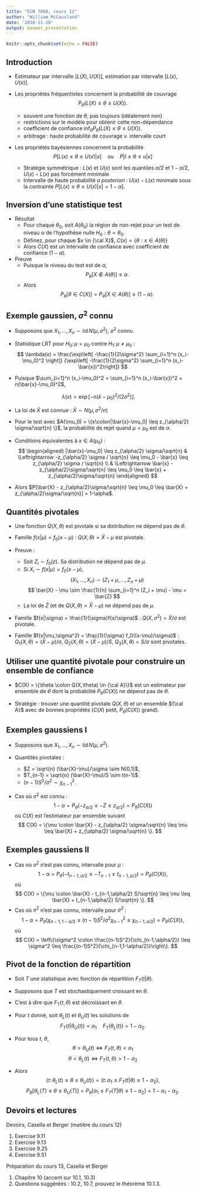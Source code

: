 ```yaml
---
title: "ECN 7060, cours 12"
author: "William McCausland"
date: '2018-11-28'
output: beamer_presentation
---
```


```r
knitr::opts_chunk$set(echo = FALSE)
```

## Introduction

* Estimateur par intervalle $[L(X),U(X)]$, estimation par intervalle $[L(x),U(x)]$.

* Les propriétés fréquentistes concernent la probabilité de couvrage
$$ P_\theta(L(X) \leq \theta \leq U(X)). $$
    * souvent une fonction de $\theta$, pas toujours (idéalement non)
    * restrictions sur le modèle pour obtenir cette non-dépendance
    * coefficient de confiance $\inf_\theta P_\theta(L(X)\leq \theta \leq U(X))$.
    * arbitrage : haute probabilité de couvrage v. intervalle court

* Les propriétés bayésiennes concernent la probabilité
$$ P[L(x) \leq \theta \leq U(x)|x] \quad \mbox{ou} \quad P[l\leq \theta \leq u|x] $$
    * Stratégie symmétrique : $L(x)$ et $U(x)$ sont les quantiles $\alpha/2$ et $1-\alpha/2$, $U(x) - L(x)$ pas forcément minimale
    * Intervalle de haute probabilité *a posteriori* : $U(x) - L(x)$ minimale sous la contrainte $P[L(x) \leq \theta \leq U(x)|x] = 1-\alpha]$.

## Inversion d'une statistique test

* Résultat
    * Pour chaque $\theta_0$, soit $A(\theta_0)$ la région de non-rejet pour un test de niveau $\alpha$ de l'hypothèse nulle $H_0:\theta = \theta_0$.
    * Définez, pour chaque $x \in {\cal X}$, $C(x) = \{\theta:x \in A(\theta)\}$
    * Alors $C(X)$ est un intervalle de confiance avec coefficient de confiance $(1-\alpha)$.

* Preuve
    * Puisque le niveau du test est de $\alpha$,
    $$ P_\theta[X \notin A(\theta)] \leq \alpha. $$
    * Alors
    $$ P_\theta[\theta \in C(X)] = P_\theta[X \in A(\theta)] \geq (1-\alpha). $$
    
## Exemple gaussien, $\sigma^2$ connu

* Supposons que $X_1,\ldots,X_n \sim \mathrm{iid}\, N(\mu,\sigma^2)$, $\sigma^2$ connu.

* Statistique LRT pour $H_0\colon \mu=\mu_0$ contre $H_1\colon \mu \neq \mu_0$ :
$$ \lambda(x) = \frac{\exp\left[ -\frac{1}{2\sigma^2} \sum_{i=1}^n (x_i-\mu_0)^2 \right]}
{\exp\left[ -\frac{1}{2\sigma^2} \sum_{i=1}^n (x_i-\bar{x})^2\right]} $$

* Puisque $\sum_{i=1}^n (x_i-\mu_0)^2 = \sum_{i=1}^n (x_i-\bar{x})^2 + n(\bar{x}-\mu_0)^2$,

$$ \lambda(x) = \exp[-n(\bar{x}-\mu_0)^2/(2\sigma^2)]. $$

* La loi de $\bar{X}$ est connue : $\bar{X} \sim N(\mu, \sigma^2/n)$

* Pour le test avec $A(\mu_0) = \{x\colon|\bar{x}-\mu_0| \leq z_{\alpha/2} \sigma/\sqrt{n} \}$, la probabilité de rejet quand $\mu = \mu_0$ est de $\alpha$.

* Conditions équivalentes à $x \in A(\mu_0)$ :
$$
\begin{aligned}
|\bar{x}-\mu_0| \leq z_{\alpha/2} \sigma/\sqrt{n}
& \Leftrightarrow
-z_{\alpha/2} \sigma / \sqrt{n} \leq \mu_0 - \bar{x} \leq z_{\alpha/2} \sigma / \sqrt{n} \\
& \Leftrightarrow \bar{x} - z_{\alpha/2}\sigma/\sqrt{n} \leq \mu_0 \leq \bar{x} + z_{\alpha/2}\sigma/\sqrt{n}
\end{aligned}
$$

* Alors $P[\bar{X} - z_{\alpha/2}\sigma/\sqrt{n} \leq \mu_0 \leq \bar{X} + z_{\alpha/2}\sigma/\sqrt{n}] = 1-\alpha$.

## Quantités pivotales

* Une fonction $Q(X,\theta)$ est pivotale si sa distribution ne dépend pas de $\theta$.

* Famille $f(x|\mu) = f_0(x-\mu)$ : $Q(X,\theta) = \bar{X}-\mu$ est pivotale.

* Preuve :
    * Soit $Z_i \sim f_0(z)$. Sa distribution ne dépend pas de $\mu$.
    * Si $X_i \sim f(x|\mu) = f_0(x-\mu)$,
    $$ (X_1,\ldots,X_n) \sim (Z_1+\mu,\ldots,Z_n+\mu) $$
    $$ \bar{X} - \mu \sim \frac{1}{n} \sum_{i=1}^n (Z_i + \mu) - \mu = \bar{Z} $$
    * La loi de $\bar{Z}$ (et de $Q(X,\theta) = \bar{X}-\mu$) ne dépend pas de $\mu$.

* Famille $f(x|\sigma) = \frac{1}{\sigma}f(x/\sigma)$ : $Q(X,\sigma^2) = \bar{X}/\sigma$ est pivotale.

* Famille $f(x|\mu,\sigma^2) = \frac{1}{\sigma} f_0((x-\mu)/\sigma)$ : $Q_1(X,\theta) = (\bar{X}-\mu)/\sigma$, $Q_2(X,\theta) = (\bar{X}-\mu)/S$, $Q_3(X,\theta) = S/\sigma$ sont pivotales.

## Utiliser une quantité pivotale pour construire un ensemble de confiance

* $C(X) = \{\theta \colon Q(X,\theta) \in {\cal A}\}$ est un estimateur par ensemble de $\theta$ dont la probabilité $P_\theta(C(X))$ ne dépend pas de $\theta$.

* Stratégie : trouver une quantité pivotale $Q(X,\theta)$ et un ensemble ${\cal A}$ avec de bonnes propriétés ($C(X)$ petit, $P_\theta(C(X))$ grand).

## Exemples gaussiens I

* Supposons que $X_1,\ldots,X_n \sim \mathrm{iid}\, N(\mu,\sigma^2)$.

* Quantités pivotales :
    * $Z = \sqrt{n} (\bar{X}-\mu)/\sigma \sim N(0,1)$,
    * $T_{n-1} = \sqrt{n} (\bar{X}-\mu)/S \sim t(n-1)$.
    * $(n-1)S^2/\sigma^2 \sim \chi^2_{n-1}$.

* Cas où $\sigma^2$ est connu :
$$ 1-\alpha = P_\theta(-z_{\alpha/2} \leq -Z \leq z_{\alpha/2}) = P_\theta(C(X)) $$
où $C(X)$ est l'estimateur par ensemble suivant
$$ C(X) = \{\mu \colon \bar{X} - z_{\alpha/2} \sigma/\sqrt{n} \leq \mu \leq \bar{X} + z_{\alpha/2} \sigma/\sqrt{n} \}. $$

## Exemples gaussiens II

* Cas où $\sigma^2$ n'est pas connu, intervalle pour $\mu$ :
$$ 1-\alpha = P_\theta(-t_{n-1,\alpha/2} \leq -T_{n-1} \leq t_{n-1,\alpha/2}) = P_\theta(C(X)), $$
où
$$ C(X) = \{\mu \colon \bar{X} - t_{n-1,\alpha/2} S/\sqrt{n} \leq \mu \leq \bar{X} + t_{n-1,\alpha/2} S/\sqrt{n} \}. $$
* Cas où $\sigma^2$ n'est pas connu, intervalle pour $\sigma^2$ :
$$ 1-\alpha = P_\theta(\chi_{n-1,1-\alpha/2} \leq (n-1)S^2/\sigma^2\chi^2_{n-1} \leq \chi_{n-1,\alpha/2}) = P_\theta(C(X)), $$
où
$$ C(X) = \left\{\sigma^2 \colon \frac{(n-1)S^2}{\chi_{n-1,\alpha/2}} \leq \sigma^2 \leq \frac{(n-1)S^2}{\chi_{n-1,1-\alpha/2}}\right\}. $$

## Pivot de la fonction de répartition

* Soit $T$ une statistique avec fonction de répartition $F_T(t|\theta)$.

* Supposons que $T$ est stochastiquement croissant en $\theta$.

* C'est à dire que $F_T(t,\theta)$ est décroissant en $\theta$.

* Pour $t$ donné, soit $\theta_L(t)$ et $\theta_U(t)$ les solutions de
$$ F_T(t|\theta_U(t)) = \alpha_1 \quad F_T(\theta_L(t)) = 1-\alpha_2. $$

* Pour tous $t$, $\theta$,
$$ \theta > \theta_U(t) \Leftrightarrow F_T(t,\theta) < \alpha_1 $$
$$ \theta < \theta_L(t) \Leftrightarrow F_T(t,\theta) > 1- \alpha_2 $$

* Alors
$$ \{t\colon\theta_L(t) \leq \theta \leq \theta_U(t) \}
= \{t\colon \alpha_1 \leq F_T(t|\theta) \leq 1-\alpha_2\}, $$
$$ P_\theta[\theta_L(T) \leq \theta \leq \theta_U(T)] = P_\theta[\alpha_1 \leq F_T(T|\theta) \leq 1-\alpha_2] = 1-\alpha_1-\alpha_2. $$

## Devoirs et lectures

Devoirs, Casella et Berger (matière du cours 12)

1. Exercise 9.11
1. Exercise 9.13
1. Exercise 9.25
1. Exercise 9.51

Préparation du cours 13, Casella et Berger

1. Chapitre 10 (accent sur 10.1, 10.3)
1. Questions suggérées : 10.2, 10.7, prouvez le théorème 10.1.3.


